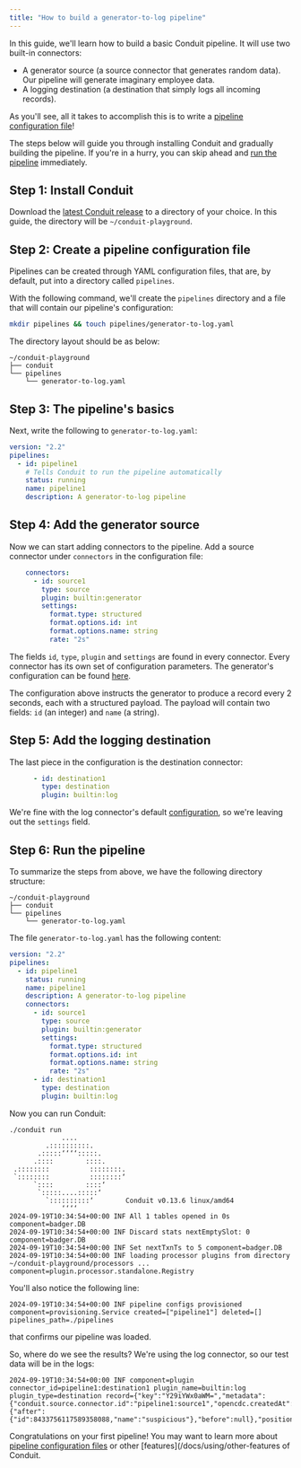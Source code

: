 ```yaml
---
title: "How to build a generator-to-log pipeline"
---
```


In this guide, we'll learn how to build a basic Conduit pipeline. It will use
two built-in connectors:

- A generator source (a source connector that generates random data). Our
  pipeline will generate imaginary employee data.
- A logging destination (a destination that simply logs all incoming records).

As you'll see, all it takes to accomplish this is to write
a [pipeline configuration file](/docs/using/pipelines/configuration-file)!

The steps below will guide you through installing Conduit and gradually building
the pipeline. If you're in a hurry, you can skip ahead
and [run the pipeline](#step-6-run-the-pipeline) immediately.

## Step 1: Install Conduit

Download
the [latest Conduit release](https://github.com/ConduitIO/conduit/releases/latest)
to a directory of your choice. In this guide, the directory will be
`~/conduit-playground`.

## Step 2: Create a pipeline configuration file

Pipelines can be created through YAML configuration files, that are, by default,
put into a directory called `pipelines`.

With the following command, we'll create the `pipelines` directory and a file
that will contain our pipeline's configuration:

```bash
mkdir pipelines && touch pipelines/generator-to-log.yaml
```
The directory layout should be as below:

```console
~/conduit-playground
├── conduit
└── pipelines
    └── generator-to-log.yaml
```


## Step 3: The pipeline's basics

Next, write the following to `generator-to-log.yaml`:

```yaml
version: "2.2"
pipelines:
  - id: pipeline1
    # Tells Conduit to run the pipeline automatically
    status: running
    name: pipeline1
    description: A generator-to-log pipeline
```

## Step 4: Add the generator source

Now we can start adding connectors to the pipeline. Add a source connector under
`connectors` in the configuration file:

```yaml
    connectors:
      - id: source1
        type: source
        plugin: builtin:generator
        settings:
          format.type: structured
          format.options.id: int
          format.options.name: string
          rate: "2s"
```

The fields `id`, `type`, `plugin` and `settings` are found in every connector.
Every connector has its own set of configuration parameters. The generator's
configuration can be
found [here](https://github.com/ConduitIO/conduit-connector-generator?tab=readme-ov-file#configuration).

The configuration above instructs the generator to produce a record every 2
seconds, each with a structured payload. The payload will contain two
fields: `id` (an integer) and `name` (a string).

## Step 5: Add the logging destination

The last piece in the configuration is the destination connector:

```yaml
      - id: destination1
        type: destination
        plugin: builtin:log
```

We're fine with the log connector's
default [configuration](https://github.com/ConduitIO/conduit-connector-log?tab=readme-ov-file#configuration),
so we're leaving out the `settings` field.

## Step 6: Run the pipeline

To summarize the steps from above, we have the following directory structure:

```console
~/conduit-playground
├── conduit
└── pipelines
    └── generator-to-log.yaml
```

The file `generator-to-log.yaml` has the following content:

```yaml
version: "2.2"
pipelines:
  - id: pipeline1
    status: running
    name: pipeline1
    description: A generator-to-log pipeline
    connectors:
      - id: source1
        type: source
        plugin: builtin:generator
        settings:
          format.type: structured
          format.options.id: int
          format.options.name: string
          rate: "2s"
      - id: destination1
        type: destination
        plugin: builtin:log
```

Now you can run Conduit:

```shell
./conduit run
             ....
         .::::::::::.
       .:::::‘‘‘‘:::::.
      .::::        ::::.
 .::::::::          ::::::::.
 `::::::::          ::::::::‘
      `::::        ::::‘
       `:::::....:::::‘
         `::::::::::‘        Conduit v0.13.6 linux/amd64
             ‘‘‘‘
2024-09-19T10:34:54+00:00 INF All 1 tables opened in 0s component=badger.DB
2024-09-19T10:34:54+00:00 INF Discard stats nextEmptySlot: 0 component=badger.DB
2024-09-19T10:34:54+00:00 INF Set nextTxnTs to 5 component=badger.DB
2024-09-19T10:34:54+00:00 INF loading processor plugins from directory ~/conduit-playground/processors ... component=plugin.processor.standalone.Registry
```

You'll also notice the following line:

```console
2024-09-19T10:34:54+00:00 INF pipeline configs provisioned component=provisioning.Service created=["pipeline1"] deleted=[] pipelines_path=./pipelines
```

that confirms our pipeline was loaded.

So, where do we see the results? We're using the log connector, so our test data
will be in the logs:

```console
2024-09-19T10:34:54+00:00 INF component=plugin connector_id=pipeline1:destination1 plugin_name=builtin:log plugin_type=destination record={"key":"Y29iYWx0aWM=","metadata":{"conduit.source.connector.id":"pipeline1:source1","opencdc.createdAt":"1726734894822378094","opencdc.payload.schema.subject":"pipeline1:source1:payload","opencdc.payload.schema.version":"1"},"operation":"create","payload":{"after":{"id":8433756117589358088,"name":"suspicious"},"before":null},"position":"MQ=="}
```

Congratulations on your first pipeline! You may want to learn more
about [pipeline configuration files](/docs/using/pipelines/configuration-file)
or other [features](/docs/using/other-features of Conduit.
